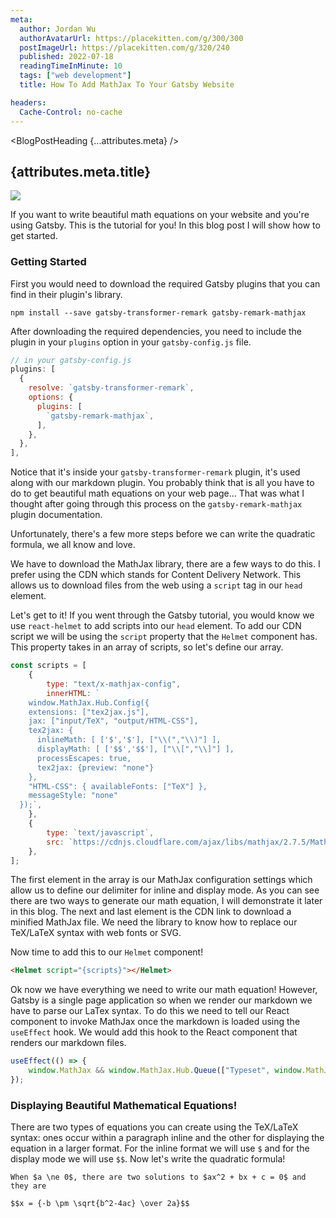 ```yaml
---
meta:
  author: Jordan Wu
  authorAvatarUrl: https://placekitten.com/g/300/300
  postImageUrl: https://placekitten.com/g/320/240
  published: 2022-07-18
  readingTimeInMinute: 10
  tags: ["web development"]
  title: How To Add MathJax To Your Gatsby Website

headers:
  Cache-Control: no-cache
---
```



<BlogPostHeading {...attributes.meta} />

## {attributes.meta.title}

<img
	src={attributes.meta.postImageUrl}
	className="object-contain w-full rounded"
/>

If you want to write beautiful math equations on your website and you're using Gatsby. This is the tutorial for you! In this blog post I will show how to get started.

### Getting Started

First you would need to download the required Gatsby plugins that you can find in their plugin's library.

```
npm install --save gatsby-transformer-remark gatsby-remark-mathjax
```

After downloading the required dependencies, you need to include the plugin in your `plugins` option in your `gatsby-config.js` file.

```javascript
// in your gatsby-config.js
plugins: [
  {
    resolve: `gatsby-transformer-remark`,
    options: {
      plugins: [
        `gatsby-remark-mathjax`,
      ],
    },
  },
],
```

Notice that it's inside your `gatsby-transformer-remark` plugin, it's used along with our markdown plugin. You probably think that is all you have to do to get beautiful math equations on your web page... That was what I thought after going through this process on the `gatsby-remark-mathjax` plugin documentation.

Unfortunately, there's a few more steps before we can write the quadratic formula, we all know and love.

We have to download the MathJax library, there are a few ways to do this. I prefer using the CDN which stands for Content Delivery Network. This allows us to download files from the web using a `script` tag in our `head` element.

Let's get to it! If you went through the Gatsby tutorial, you would know we use `react-helmet` to add scripts into our `head` element. To add our CDN script we will be using the `script` property that the `Helmet` component has. This property takes in an array of scripts, so let's define our array.

```javascript
const scripts = [
	{
		type: "text/x-mathjax-config",
		innerHTML: `
    window.MathJax.Hub.Config({
    extensions: ["tex2jax.js"],
    jax: ["input/TeX", "output/HTML-CSS"],
    tex2jax: {
      inlineMath: [ ['$','$'], ["\\(","\\)"] ],
      displayMath: [ ['$$','$$'], ["\\[","\\]"] ],
      processEscapes: true,
      tex2jax: {preview: "none"}
    },
    "HTML-CSS": { availableFonts: ["TeX"] },
    messageStyle: "none"
  });`,
	},
	{
		type: `text/javascript`,
		src: `https://cdnjs.cloudflare.com/ajax/libs/mathjax/2.7.5/MathJax.js?config=TeX-AMS-MML_HTMLorMML`,
	},
];
```

The first element in the array is our MathJax configuration settings which allow us to define our delimiter for inline and display mode. As you can see there are two ways to generate our math equation, I will demonstrate it later in this blog. The next and last element is the CDN link to download a minified MathJax file. We need the library to know how to replace our TeX/LaTeX syntax with web fonts or SVG.

Now time to add this to our `Helmet` component!

```html
<Helmet script="{scripts}"></Helmet>
```

Ok now we have everything we need to write our math equation! However, Gatsby is a single page application so when we render our markdown we have to parse our LaTex syntax. To do this we need to tell our React component to invoke MathJax once the markdown is loaded using the `useEffect` hook. We would add this hook to the React component that renders our markdown files.

```javascript
useEffect(() => {
	window.MathJax && window.MathJax.Hub.Queue(["Typeset", window.MathJax.Hub]);
});
```

### Displaying Beautiful Mathematical Equations!

There are two types of equations you can create using the TeX/LaTeX syntax: ones occur within a paragraph inline and the other for displaying the equation in a larger format. For the inline format we will use `$` and for the display mode we will use `$$`. Now let's write the quadratic formula!

```
When $a \ne 0$, there are two solutions to $ax^2 + bx + c = 0$ and they are

$$x = {-b \pm \sqrt{b^2-4ac} \over 2a}$$
```
